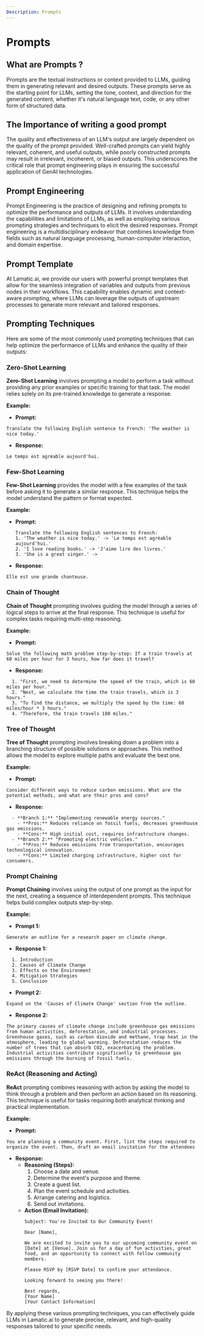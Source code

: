 ```yaml
---
Description: Prompts
---
```


# Prompts

## What are Prompts ?

Prompts are the textual instructions or context provided to LLMs, guiding them in generating relevant and desired outputs. These prompts serve as the starting point for LLMs, setting the tone, context, and direction for the generated content, whether it's natural language text, code, or any other form of structured data.

## The Importance of writing a good prompt

The quality and effectiveness of an LLM's output are largely dependent on the quality of the prompt provided. Well-crafted prompts can yield highly relevant, coherent, and useful outputs, while poorly constructed prompts may result in irrelevant, incoherent, or biased outputs. This underscores the critical role that prompt engineering plays in ensuring the successful application of GenAI technologies.

## Prompt Engineering

Prompt Engineering is the practice of designing and refining prompts to optimize the performance and outputs of LLMs. It involves understanding the capabilities and limitations of LLMs, as well as employing various prompting strategies and techniques to elicit the desired responses. Prompt engineering is a multidisciplinary endeavor that combines knowledge from fields such as natural language processing, human-computer interaction, and domain expertise.

## Prompt Template

At Lamatic.ai, we provide our users with powerful prompt templates that allow for the seamless integration of variables and outputs from previous nodes in their workflows. This capability enables dynamic and context-aware prompting, where LLMs can leverage the outputs of upstream processes to generate more relevant and tailored responses.

## Prompting Techniques

Here are some of the most commonly used prompting techniques that can help optimize the performance of LLMs and enhance the quality of their outputs:

### Zero-Shot Learning

**Zero-Shot Learning** involves prompting a model to perform a task without providing any prior examples or specific training for that task. The model relies solely on its pre-trained knowledge to generate a response.

**Example:**
- **Prompt:** 
```
Translate the following English sentence to French: 'The weather is nice today.'
```
- **Response:** 
```
Le temps est agréable aujourd'hui.
```

### Few-Shot Learning

**Few-Shot Learning** provides the model with a few examples of the task before asking it to generate a similar response. This technique helps the model understand the pattern or format expected.

**Example:**
- **Prompt:** 
  ```
  Translate the following English sentences to French:
  1. 'The weather is nice today.' -> 'Le temps est agréable aujourd'hui.'
  2. 'I love reading books.' -> 'J'aime lire des livres.'
  3. 'She is a great singer.' -> 
  ```
- **Response:** 
```
Elle est une grande chanteuse.
```

### Chain of Thought

**Chain of Thought** prompting involves guiding the model through a series of logical steps to arrive at the final response. This technique is useful for complex tasks requiring multi-step reasoning.

**Example:**
- **Prompt:** 
```
Solve the following math problem step-by-step: If a train travels at 60 miles per hour for 3 hours, how far does it travel?
```
- **Response:** 
```
  1. "First, we need to determine the speed of the train, which is 60 miles per hour."
  2. "Next, we calculate the time the train travels, which is 3 hours."
  3. "To find the distance, we multiply the speed by the time: 60 miles/hour * 3 hours."
  4. "Therefore, the train travels 180 miles."
```
### Tree of Thought

**Tree of Thought** prompting involves breaking down a problem into a branching structure of possible solutions or approaches. This method allows the model to explore multiple paths and evaluate the best one.

**Example:**
- **Prompt:** 
```
Consider different ways to reduce carbon emissions. What are the potential methods, and what are their pros and cons?
```
- **Response:**
```
  - **Branch 1:** "Implementing renewable energy sources."
    - **Pros:** Reduces reliance on fossil fuels, decreases greenhouse gas emissions.
    - **Cons:** High initial cost, requires infrastructure changes.
  - **Branch 2:** "Promoting electric vehicles."
    - **Pros:** Reduces emissions from transportation, encourages technological innovation.
    - **Cons:** Limited charging infrastructure, higher cost for consumers.
```
### Prompt Chaining

**Prompt Chaining** involves using the output of one prompt as the input for the next, creating a sequence of interdependent prompts. This technique helps build complex outputs step-by-step.

**Example:**
- **Prompt 1:** 
```
Generate an outline for a research paper on climate change.
```
- **Response 1:** 
```
  1. Introduction
  2. Causes of Climate Change
  3. Effects on the Environment
  4. Mitigation Strategies
  5. Conclusion
```
- **Prompt 2:** 
```
Expand on the 'Causes of Climate Change' section from the outline.
```
- **Response 2:** 
```
The primary causes of climate change include greenhouse gas emissions from human activities, deforestation, and industrial processes. Greenhouse gases, such as carbon dioxide and methane, trap heat in the atmosphere, leading to global warming. Deforestation reduces the number of trees that can absorb CO2, exacerbating the problem. Industrial activities contribute significantly to greenhouse gas emissions through the burning of fossil fuels.
```

### ReAct (Reasoning and Acting)

**ReAct** prompting combines reasoning with action by asking the model to think through a problem and then perform an action based on its reasoning. This technique is useful for tasks requiring both analytical thinking and practical implementation.

**Example:**
- **Prompt:** 
```
You are planning a community event. First, list the steps required to organize the event. Then, draft an email invitation for the attendees
```
- **Response:** 
  - **Reasoning (Steps):**
    1. Choose a date and venue.
    2. Determine the event's purpose and theme.
    3. Create a guest list.
    4. Plan the event schedule and activities.
    5. Arrange catering and logistics.
    6. Send out invitations.
  - **Action (Email Invitation):**
    ```
    Subject: You're Invited to Our Community Event!

    Dear [Name],

    We are excited to invite you to our upcoming community event on [Date] at [Venue]. Join us for a day of fun activities, great food, and an opportunity to connect with fellow community members.

    Please RSVP by [RSVP Date] to confirm your attendance.

    Looking forward to seeing you there!

    Best regards,
    [Your Name]
    [Your Contact Information]
    ```

By applying these various prompting techniques, you can effectively guide LLMs in Lamatic.ai to generate precise, relevant, and high-quality responses tailored to your specific needs.